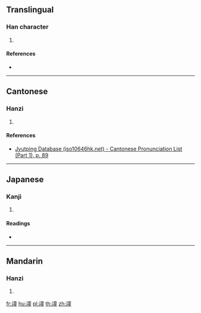 {{character info/new}}
==Translingual==

===Han character===
{{Han char|rn=32|rad=土|as=12|sn=15|four=40114|canj=GYTG|ids=⿰土童}}

# {{defn|Han|sort=土12}}

====References====
* {{Han ref|kx=0238.370|dkj=05466|hdz=10489.030|uh=58A5|ud=22693|bh=E551|bd=58705}}

----

==Cantonese==

===Hanzi===
{{yue-hanzi|jyut=[[dung2]]|y=dung2}}

# {{defn|lang=yue|sort=土12}}

====References====
* [http://www.iso10646hk.net/jp/document/download.jsp Jyutping Database (iso10646hk.net) - Cantonese Pronunciation List (Part 1), p. 89]

----

==Japanese==

===Kanji===
{{ja-kanji|grade=|rs=土12}}

# {{defn|lang=ja|sort=土12}}

====Readings====
* {{ja-readings|on=[[とう]] (tō), [[つ]] (tsu), [[たん]] (tan)|kun=[[ありづか]] (arizuka)}}

----

==Mandarin==

===Hanzi===
{{cmn-hanzi|pin=[[dǒng]] ([[dong3]]), [[qiáo]] ([[qiao2]])|wg=tung<sup>3</sup>, ch'iao<sup>2</sup>}}

# {{defn|lang=cmn|sort=土12}}

[[fr:墥]]
[[hu:墥]]
[[pl:墥]]
[[th:墥]]
[[zh:墥]]